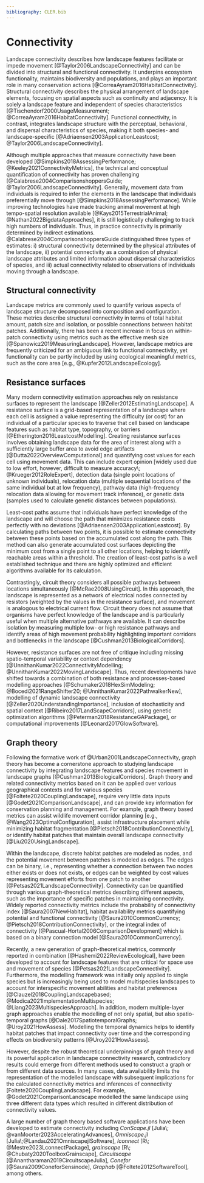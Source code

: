 ```yaml
---
bibliography: CLER.bib
---
```


<!-- Person responsible: Simpkins, Gerber -->

# Connectivity {#sec-connectivity}

Landscape connectivity describes how landscape features facilitate or impede movement [@Taylor2006LandscapeConnectivity] and can be divided into structural and functional connectivity.
It underpins ecosystem functionality, maintains biodiversity and populations, and plays an important role in many conservation actions [@CorreaAyram2016HabitatConnectivity].
Structural connectivity describes the physical arrangement of landscape elements, focusing on spatial aspects such as continuity and adjacency.
It is solely a landscape feature and independent of species characteristics [@Tischendorf2000UsageMeasurement; @CorreaAyram2016HabitatConnectivity].
Functional connectivity, in contrast, integrates landscape structure with the perceptual, behavioral, and dispersal characteristics of species, making it both species- and landscape-specific [@Adriaensen2003ApplicationLeastcost; @Taylor2006LandscapeConnectivity].

Although multiple approaches that measure connectivity have been developed [@Simpkins2018AssessingPerformance; @Keeley2021ConnectivityMetrics], the technical and conceptual quantification of connectivity has proven challenging [@Calabrese2004ComparisonshoppersGuide; @Taylor2006LandscapeConnectivity].
Generally, movement data from individuals is required to infer the elements in the landscape that individuals preferentially move through [@Simpkins2018AssessingPerformance].
While improving technologies have made tracking animal movement at high tempo-spatial resolution available [@Kays2015TerrestrialAnimal; @Nathan2022BigdataApproaches], it is still logistically challenging to track high numbers of individuals.
Thus, in practice connectivity is primarily determined by indirect estimations.
@Calabrese2004ComparisonshoppersGuide distinguished three types of estimates: i) structural connectivity determined by the physical attributes of the landscape, ii) potential connectivity as a combination of physical landscape attributes and limited information about dispersal characteristics of species, and iii) actual connectivity related to observations of individuals moving through a landscape.

## Structural connectivity

Landscape metrics are commonly used to quantify various aspects of landscape structure decomposed into composition and configuration.
These metrics describe structural connectivity in terms of total habitat amount, patch size and isolation, or possible connections between habitat patches.
Additionally, there has been a recent increase in focus on within-patch connectivity using metrics such as the effective mesh size [@Spanowicz2019MeasuringLandscape].
However, landscape metrics are frequently criticized for an ambiguous link to functional connectivity, yet functionality can be partly included by using ecological meaningful metrics, such as the core area [e.g., @Kupfer2012LandscapeEcology].

## Resistance surfaces

Many modern connectivity estimation approaches rely on resistance surfaces to represent the landscape [@Zeller2012EstimatingLandscape].
A resistance surface is a grid-based representation of a landscape where each cell is assigned a value representing the difficulty (or cost) for an individual of a particular species to traverse that cell based on landscape features such as habitat type, topography, or barriers [@Etherington2016LeastcostModelling].
Creating resistance surfaces involves obtaining landscape data for the area of interest along with a sufficiently large buffer area to avoid edge artifacts [@Dutta2022OverviewComputational] and quantifying cost values for each cell using movement data.
This can include expert opinion [widely used due to low effort, however, difficult to measure accuracy\; @Krueger2012RoleExpert], detection data (single point locations of unknown individuals), relocation data (multiple sequential locations of the same individual but at low frequency), pathway data (high-frequency relocation data allowing for movement track inference), or genetic data (samples used to calculate genetic distances between populations).

Least-cost paths assume that individuals have perfect knowledge of the landscape and will choose the path that minimizes resistance costs perfectly with no deviations [@Adriaensen2003ApplicationLeastcost].
By calculating paths between two points, it is possible to estimate connectivity between these points based on the accumulated cost along the path.
This method can also generate accumulated cost surfaces depicting the minimum cost from a single point to all other locations, helping to identify reachable areas within a threshold.
The creation of least-cost paths is a well established technique and there are highly optimized and efficient algorithms available for its calculation.

Contrastingly, circuit theory considers all possible pathways between locations simultaneously [@McRae2008UsingCircuit].
In this approach, the landscape is represented as a network of electrical nodes connected by resistors (weighted by the values in the resistance surface), and movement is analogous to electrical current flow.
Circuit theory does not assume that organisms have perfect knowledge of the landscape and is particularly useful when multiple alternative pathways are available.
It can describe isolation by measuring multiple low- or high resistance pathways and identify areas of high movement probability highlighting important corridors and bottlenecks in the landscape [@Cushman2013BiologicalCorridors].

However, resistance surfaces are not free of critique including missing spatio-temporal variability or context dependency [@UnnithanKumar2022ConnectivityModelling; @UnnithanKumar2022MovingLandscape].
Thus, recent developments have shifted towards a combination of both resistance and processes-based modelling approaches [@Schumaker2018HexSimModeling; @Bocedi2021RangeShifter20; @UnnithanKumar2022PathwalkerNew], modelling of dynamic landscape connectivity [@Zeller2020UnderstandingImportance], inclusion of stochasticity and spatial context [@Ribeiro2017LandScapeCorridors], using genetic optimization algorithms [@Peterman2018ResistanceGAPackage], or computational improvements [@Leonard2017GlowSoftware].

## Graph theory

Following the formative work of @Urban2001LandscapeConnectivity, graph theory has become a cornerstone approach to studying landscape connectivity by integrating landscape features and species movement in landscape graphs [@Cushman2013BiologicalCorridors].
Graph theory and related connectivity metrics based on it can be applied over various geographical contexts and for various species [@Foltete2020CouplingLandscape], require very little data inputs [@Godet2021ComparisonLandscape], and can provide key information for conservation planning and management.
For example, graph theory based metrics can assist wildlife movement corridor planning [e.g., @Wang2023OptimalConfiguration], assist infrastructure placement while minimizing habitat fragmentation [@Pietsch2018ContributionConnectivity], or identify habitat patches that maintain overall landscape connectivity [@Liu2020UsingLandscape].

Within the landscape, discrete habitat patches are modeled as nodes, and the potential movement between patches is modeled as edges.
The edges can be binary, i.e., representing whether a connection between two nodes either exists or does not exists, or edges can be weighted by cost values representing movement efforts from one patch to another [@Petsas2021LandscapeConnectivity].
Connectivity can be quantified through various graph-theoretical metrics describing different aspects, such as the importance of specific patches in maintaining connectivity.
Widely reported connectivity metrics include the probability of connectivity index [@Saura2007NewHabitat], habitat availability metrics quantifying potential and functional connectivity [@Saura2010CommonCurrency; @Pietsch2018ContributionConnectivity], or the integral index of connectivity [@Pascual-Hortal2006ComparisonDevelopment] which is based on a binary connection model [@Saura2010CommonCurrency].

Recently, a new generation of graph-theoretical metrics, commonly reported in combination [@Hashemi2022ReviewEcological], have been developed to account for landscape features that are critical for space use and movement of species [@Petsas2021LandscapeConnectivity].
Furthermore, the modelling framework was initially only applied to single species but is increasingly being used to model multispecies landscapes to account for interspecific movement abilities and habitat preferences [@Clauzel2018CouplingLandscapebased; @Modica2021ImplementationMultispecies; @Liang2023MultispeciesApproach].
In addition, modern multiple-layer graph approaches enable the modelling of not only spatial, but also spatio-temporal graphs [@Dale2017SpatiotemporalGraphs; @Uroy2021HowAssess].
Modelling the temporal dynamics helps to identify habitat patches that impact connectivity over time and the corresponding effects on biodiversity patterns [@Uroy2021HowAssess].

However, despite the robust theoretical underpinnings of graph theory and its powerful application in landscape connectivity research, contradictory results could emerge from different methods used to construct a graph or from different data sources.
In many cases, data availability limits the representation of the modelled landscape with subsequent implications for the calculated connectivity metrics and inferences of connectivity [Foltete2020CouplingLandscape].
For example, @Godet2021ComparisonLandscape modelled the same landscape using three different data types which resulted in different distribution of connectivity values.

A large number of graph theory based software applications have been developed to estimate connectivity including *ConScape.jl* [Julia\; @vanMoorter2023AcceleratingAdvances], *Omniscape.jl* [Julia\;@Landau2021OmniscapejlSoftware], *lconnect* [R\; @Mestre2023LconnectPackage], *grainscape* [R\; @Chubaty2020ToolboxGrainscape], *Circuitscape* [@Anantharaman2019CircuitscapeJulia], *Conefor* [@Saura2009ConeforSensinode], *Graphab* [@Foltete2012SoftwareTool], among others.
